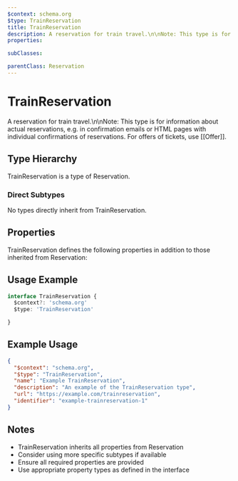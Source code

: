 ```yaml
---
$context: schema.org
$type: TrainReservation
title: TrainReservation
description: A reservation for train travel.\n\nNote: This type is for information about actual reservations, e.g. in confirmation emails or HTML pages with individual confirmations of reservations. For offers of tickets, use [[Offer]].
properties:

subClasses:

parentClass: Reservation
---
```


# TrainReservation

A reservation for train travel.\n\nNote: This type is for information about actual reservations, e.g. in confirmation emails or HTML pages with individual confirmations of reservations. For offers of tickets, use [[Offer]].

## Type Hierarchy

TrainReservation is a type of Reservation.

### Direct Subtypes

No types directly inherit from TrainReservation.

## Properties

TrainReservation defines the following properties in addition to those inherited from Reservation:



## Usage Example

```typescript
interface TrainReservation {
  $context?: 'schema.org'
  $type: 'TrainReservation'

}
```

## Example Usage

```json
{
  "$context": "schema.org",
  "$type": "TrainReservation",
  "name": "Example TrainReservation",
  "description": "An example of the TrainReservation type",
  "url": "https://example.com/trainreservation",
  "identifier": "example-trainreservation-1"
}
```

## Notes

- TrainReservation inherits all properties from Reservation
- Consider using more specific subtypes if available
- Ensure all required properties are provided
- Use appropriate property types as defined in the interface
